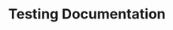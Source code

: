 ---
title: "Testing Documentation"
description: "Welcome to the new home for your documentation"
---